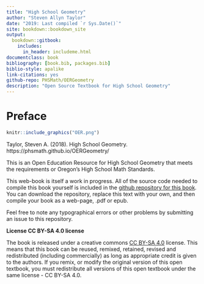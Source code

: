 ```yaml
--- 
title: "High School Geometry"
author: "Steven Allyn Taylor"
date: "2019: Last compiled `r Sys.Date()`"
site: bookdown::bookdown_site
output: 
  bookdown::gitbook:
    includes:
      in_header: includeme.html
documentclass: book
bibliography: [book.bib, packages.bib]
biblio-style: apalike
link-citations: yes
github-repo: PHSMath/OERGeometry
description: "Open Source Textbook for High School Geometry"
---
```


# Preface {-}

```r
knitr::include_graphics("OER.png")
```

Taylor, Steven A. (2018). High School Geometry. https://phsmath.github.io/OERGeometry/

This is an Open Education Resource for High School Geometry that meets the requirements or Oregon's High School Math Standards.

This web-book is itself a work in progress. All of the source code needed to compile this book yourself is included in the [github repository for this book](https://github.com/PHSMath/OERGeometry). You can download the repository, replace this text with your own, and then compile your book as a web-page, .pdf or epub.

Feel free to note any typographical errors or other problems by submitting an issue to this repository.

**License CC BY-SA 4.0 license**

The book is released under a creative commons [CC BY-SA 4.0](https://creativecommons.org/licenses/by-sa/4.0/) license. This means that this book can be reused, remixed, retained, revised and redistributed (including commercially) as long as appropriate credit is given to the authors. If you remix, or modify the original version of this open textbook, you must redistribute all versions of this open textbook under the same license - CC BY-SA 4.0.




